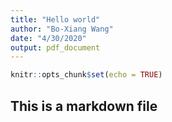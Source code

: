 ```yaml
---
title: "Hello world"
author: "Bo-Xiang Wang"
date: "4/30/2020"
output: pdf_document
---
```


```r
knitr::opts_chunk$set(echo = TRUE)
```

## This is a markdown file
